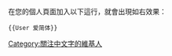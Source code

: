 <div style="float: right">{{User 爱简体}}</div>
在您的個人頁面加入以下這行，就會出現如右效果：
<pre>{{User 爱简体}}</pre>

[[Category:關注中文字的維基人|Category:關注中文字的維基人]]